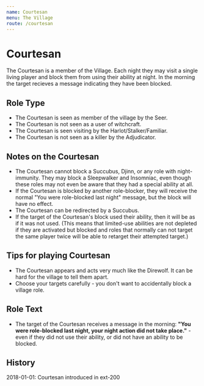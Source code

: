 ```yaml
---
name: Courtesan
menu: The Village
route: /courtesan
---
```


# Courtesan

The Courtesan is a member of the Village. Each night they may visit a
single living player and block them from using their ability at night.
In the morning the target recieves a message indicating they have been
blocked.

## Role Type

  - The Courtesan is seen as member of the village by the Seer.
  - The Courtesan is not seen as a user of witchcraft.
  - The Courtesan is seen visiting by the Harlot/Stalker/Familiar.
  - The Courtesan is not seen as a killer by the Adjudicator.

## Notes on the Courtesan

  - The Courtesan cannot block a Succubus, Djinn, or any role with
    night-immunity. They may block a Sleepwalker and Insomniac, even
    though these roles may not even be aware that they had a special
    ability at all.
  - If the Courtesan is blocked by another role-blocker, they will
    receive the normal "You were role-blocked last night" message, but
    the block will have no effect.
  - The Courtesan can be redirected by a Succubus.
  - If the target of the Courtesan's block used their ability, then it
    will be as if it was not used. (This means that limited-use
    abilities are not depleted if they are activated but blocked and
    roles that normally can not target the same player twice will be
    able to retarget their attempted target.)

## Tips for playing Courtesan

  - The Courtesan appears and acts very much like the Direwolf. It can
    be hard for the village to tell them apart.
  - Choose your targets carefully - you don't want to accidentally block
    a village role.

## Role Text

  - The target of the Courtesan receives a message in the morning:
    **"You were role-blocked last night, your night action did not take
    place."** - even if they did not use their ability, or did not have
    an ability to be blocked.

## History

2018-01-01: Courtesan introduced in ext-200
